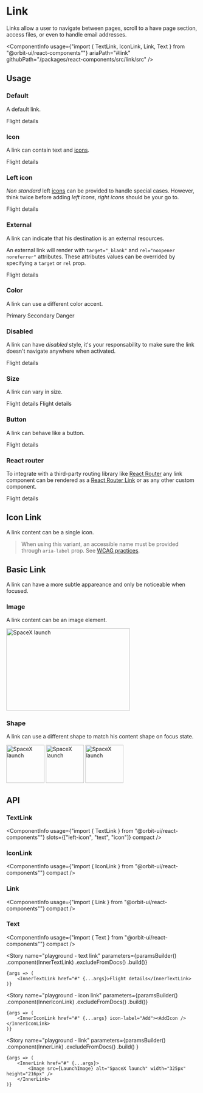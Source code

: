 
<Meta
    title="Components/Link"
    id="link"
/>

# Link

Links allow a user to navigate between pages, scroll to a have page section, access files, or even to handle email addresses.

<ComponentInfo
    usage={"import { TextLink, IconLink, Link, Text } from \"@orbit-ui/react-components\""}
    ariaPath="#link"
    githubPath="/packages/react-components/src/link/src"
/>

## Usage

### Default

A default link.

<Canvas>
    <Story name="default">
        <TextLink href="#">Flight details</TextLink>
    </Story>
</Canvas>

### Icon

A link can contain text and [icons](#).

<Canvas>
    <Story name="icon">
        <TextLink href="#">
            <Text>Flight details</Text>
            <WarningIcon />
        </TextLink>
    </Story>
</Canvas>

### Left icon

*Non standard* left [icons](#) can be provided to handle special cases. However, think twice before adding *left icons*, *right icons* should be your go to.

<Canvas>
    <Story name="left icon">
        <TextLink href="#">
            <WarningIcon slot="left-icon" />
            <Text>Flight details</Text>
        </TextLink>
    </Story>
</Canvas>

### External

A link can indicate that his destination is an external resources.

An external link will render with `target="_blank"` and `rel="noopener noreferrer"` attributes. These attributes values can be overrided by specifying a `target` or `rel` prop.

<Canvas>
    <Story name="external">
        <TextLink external href="#">Flight details</TextLink>
    </Story>
</Canvas>

### Color

A link can use a different color accent.

<Canvas>
    <Story name="color">
        <Inline>
            <TextLink color="primary" href="#">Primary</TextLink>
            <TextLink color="secondary" href="#">Secondary</TextLink>
            <TextLink color="danger" href="#">Danger</TextLink>
        </Inline>
    </Story>
</Canvas>

### Disabled

A link can have *disabled* style, it's your responsability to make sure the link doesn't navigate anywhere when activated.

<Canvas>
    <Story name="disabled">
        <TextLink disabled href="#">Flight details</TextLink>
    </Story>
</Canvas>

### Size

A link can vary in size.

<Canvas>
    <Story name="size">
        <Inline verticalAlign="center">
            <TextLink size="sm" href="#">Flight details</TextLink>
            <TextLink href="#">Flight details</TextLink>
        </Inline>
    </Story>
</Canvas>

### Button

A link can behave like a button.

<Canvas>
    <Story name="button">
        <TextLink as="button">Flight details</TextLink>
    </Story>
</Canvas>

### React router

To integrate with a third-party routing library like [React Router](https://reactrouter.com) any link component can be rendered as a [React Router Link](https://reactrouter.com/web/api/Link) or as any other custom component.

<Canvas>
    <Story name="react router">
        <TextLink as={RouterLink} to="/flight-details">Flight details</TextLink>
    </Story>
</Canvas>

## Icon Link

A link content can be a single icon.

> When using this variant, an accessible name must be provided through `aria-label` prop. See [WCAG practices](https://www.w3.org/TR/WCAG20-TECHS/ARIA6.html).

<Canvas>
    <Story name="icon link">
        <Inline verticalAlign="center">
            <IconLink size="sm" aria-label="Add" href="#"><AddIcon /></IconLink>
            <IconLink aria-label="Add" href="#"><AddIcon /></IconLink>
        </Inline>
    </Story>
</Canvas>

## Basic Link

A link can have a more subtle appareance and only be noticeable when focused.

### Image

A link content can be an image element.

<Canvas>
    <Story name="basic link image">
        <Link href="#">
            <Image src={LaunchImage} alt="SpaceX launch" width="325px" height="216px" />
        </Link>
    </Story>
</Canvas>

### Shape

A link can use a different shape to match his content shape on focus state.

<Canvas>
    <Story name="basic link shape">
        <Inline>
            <Link shape="rounded" focus href="#">
                <Image src={LaunchImage} alt="SpaceX launch" width="100px" height="100px" />
            </Link>
            <Link shape="circular" focus href="#">
                <Image src={LaunchImage} alt="SpaceX launch" width="100px" height="100px" />
            </Link>
            <Link shape="box" focus href="#">
                <Image src={LaunchImage} alt="SpaceX launch" width="100px" height="100px" />
            </Link>
        </Inline>
    </Story>
</Canvas>

## API

### TextLink

<ComponentInfo
    usage={"import { TextLink } from \"@orbit-ui/react-components\""}
    slots={["left-icon", "text", "icon"]}
    compact
/>

<ArgsTable of={InnerTextLink} />

### IconLink

<ComponentInfo
    usage={"import { IconLink } from \"@orbit-ui/react-components\""}
    compact
/>

<ArgsTable of={InnerIconLink} />

### Link

<ComponentInfo
    usage={"import { Link } from \"@orbit-ui/react-components\""}
    compact
/>

<ArgsTable of={InnerLink} />

### Text

<ComponentInfo
    usage={"import { Text } from \"@orbit-ui/react-components\""}
    compact
/>

<ArgsTable of={InnerText} />

<Story
    name="playground - text link"
    parameters={paramsBuilder()
        .component(InnerTextLink)
        .excludeFromDocs()
        .build()}
>
    {args => (
        <InnerTextLink href="#" {...args}>Flight details</InnerTextLink>
    )}
</Story>

<Story
    name="playground - icon link"
    parameters={paramsBuilder()
        .component(InnerIconLink)
        .excludeFromDocs()
        .build()}
>
    {args => (
        <InnerIconLink href="#" {...args} icon-label="Add"><AddIcon /></InnerIconLink>
    )}
</Story>

<Story
    name="playground - link"
    parameters={paramsBuilder()
        .component(InnerLink)
        .excludeFromDocs()
        .build()
    }
>
    {args => (
        <InnerLink href="#" {...args}>
            <Image src={LaunchImage} alt="SpaceX launch" width="325px" height="216px" />
        </InnerLink>
    )}
</Story>
